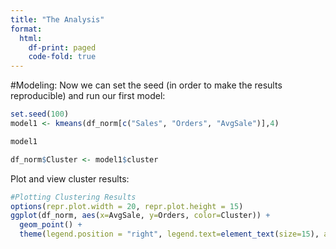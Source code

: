 ```yaml
---
title: "The Analysis"
format: 
  html:
    df-print: paged
    code-fold: true
---
```

#Modeling:
Now we can set the seed (in order to make the results reproducible) and run our first model:
```r
set.seed(100)
model1 <- kmeans(df_norm[c("Sales", "Orders", "AvgSale")],4)

model1

df_norm$Cluster <- model1$cluster
```

Plot and view cluster results:
```r
#Plotting Clustering Results
options(repr.plot.width = 20, repr.plot.height = 15)
ggplot(df_norm, aes(x=AvgSale, y=Orders, color=Cluster)) + 
  geom_point() + 
  theme(legend.position = "right", legend.text=element_text(size=15), axis.title = element_text(size = 10))
```
